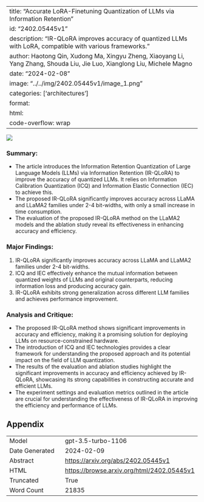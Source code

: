 
---
title: "Accurate LoRA-Finetuning Quantization of LLMs via Information Retention"
id: "2402.05445v1"
description: "IR-QLoRA improves accuracy of quantized LLMs with LoRA, compatible with various frameworks."
author: Haotong Qin, Xudong Ma, Xingyu Zheng, Xiaoyang Li, Yang Zhang, Shouda Liu, Jie Luo, Xianglong Liu, Michele Magno
date: "2024-02-08"
image: "../../img/2402.05445v1/image_1.png"
categories: ['architectures']
format:
  html:
    code-overflow: wrap
---

![](../../img/2402.05445v1/image_1.png)

### Summary:
- The article introduces the Information Retention Quantization of Large Language Models (LLMs) via Information Retention (IR-QLoRA) to improve the accuracy of quantized LLMs. It relies on Information Calibration Quantization (ICQ) and Information Elastic Connection (IEC) to achieve this.
- The proposed IR-QLoRA significantly improves accuracy across LLaMA and LLaMA2 families under 2-4 bit-widths, with only a small increase in time consumption.
- The evaluation of the proposed IR-QLoRA method on the LLaMA2 models and the ablation study reveal its effectiveness in enhancing accuracy and efficiency.

### Major Findings:
1. IR-QLoRA significantly improves accuracy across LLaMA and LLaMA2 families under 2-4 bit-widths.
2. ICQ and IEC effectively enhance the mutual information between quantized weights of LLMs and original counterparts, reducing information loss and producing accuracy gain.
3. IR-QLoRA exhibits strong generalization across different LLM families and achieves performance improvement.

### Analysis and Critique:
- The proposed IR-QLoRA method shows significant improvements in accuracy and efficiency, making it a promising solution for deploying LLMs on resource-constrained hardware.
- The introduction of ICQ and IEC technologies provides a clear framework for understanding the proposed approach and its potential impact on the field of LLM quantization.
- The results of the evaluation and ablation studies highlight the significant improvements in accuracy and efficiency achieved by IR-QLoRA, showcasing its strong capabilities in constructing accurate and efficient LLMs.
- The experiment settings and evaluation metrics outlined in the article are crucial for understanding the effectiveness of IR-QLoRA in improving the efficiency and performance of LLMs.

## Appendix

|          |          |
|----------|----------|
| Model     | gpt-3.5-turbo-1106       |
| Date Generated     | 2024-02-09       |
| Abstract | [https://arxiv.org/abs/2402.05445v1](https://arxiv.org/abs/2402.05445v1)        |
| HTML     | [https://browse.arxiv.org/html/2402.05445v1](https://browse.arxiv.org/html/2402.05445v1)       |
| Truncated       | True       |
| Word Count       | 21835       |